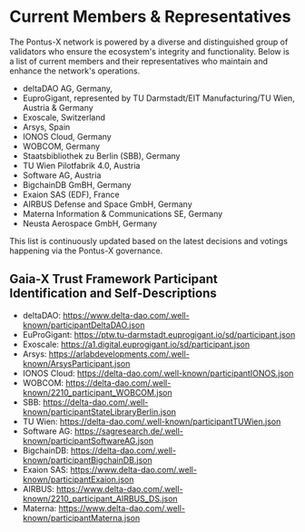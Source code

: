 
# Current Members & Representatives

The Pontus-X network is powered by a diverse and distinguished group of validators who ensure the ecosystem's integrity and functionality. Below is a list of current members and their representatives who maintain and enhance the network's operations.

- deltaDAO AG, Germany,
- EuproGigant, represented by TU Darmstadt/EIT Manufacturing/TU Wien, Austria & Germany
- Exoscale, Switzerland
- Arsys, Spain
- IONOS Cloud, Germany
- WOBCOM, Germany
- Staatsbibliothek zu Berlin (SBB), Germany
- TU Wien Pilotfabrik 4.0, Austria
- Software AG, Austria
- BigchainDB GmBH, Germany
- Exaion SAS (EDF), France
- AIRBUS Defense and Space GmbH, Germany
- Materna Information & Communications SE, Germany
- Neusta Aerospace GmbH, Germany

<Callout type="info">
  This list is continuously updated based on the latest decisions and votings happening via the Pontus-X governance.
</Callout>

## Gaia-X Trust Framework Participant Identification and Self-Descriptions
- deltaDAO: https://www.delta-dao.com/.well-known/participantDeltaDAO.json
- EuProGigant: https://ptw.tu-darmstadt.euprogigant.io/sd/participant.json
- Exoscale: https://a1.digital.euprogigant.io/sd/participant.json
- Arsys: https://arlabdevelopments.com/.well-known/ArsysParticipant.json
- IONOS Cloud: https://delta-dao.com/.well-known/participantIONOS.json
- WOBCOM: https://delta-dao.com/.well-known/2210_participant_WOBCOM.json
- SBB: https://delta-dao.com/.well-known/participantStateLibraryBerlin.json
- TU Wien: https://delta-dao.com/.well-known/participantTUWien.json
- Software AG: https://sagresearch.de/.well-known/participantSoftwareAG.json
- BigchainDB: https://delta-dao.com/.well-known/participantBigchainDB.json
- Exaion SAS: https://www.delta-dao.com/.well-known/participantExaion.json
- AIRBUS: https://www.delta-dao.com/.well-known/2210_participant_AIRBUS_DS.json
- Materna: https://www.delta-dao.com/.well-known/participantMaterna.json

